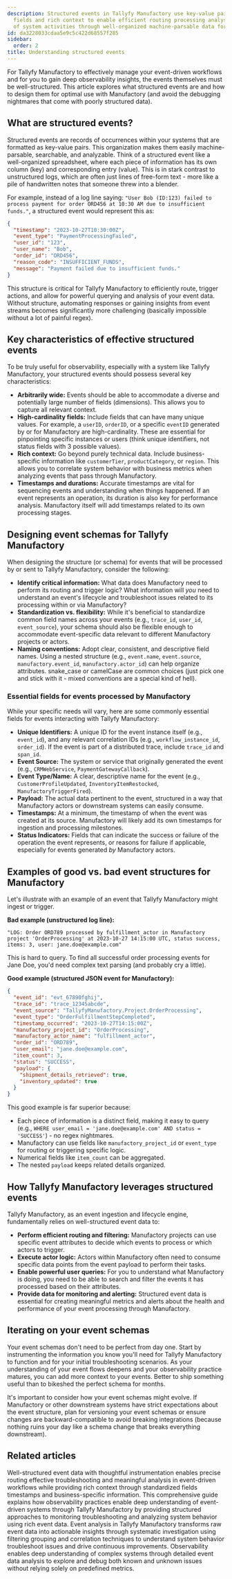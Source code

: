 ```yaml
---
description: Structured events in Tallyfy Manufactory use key-value pairs with specific
  fields and rich context to enable efficient routing processing analysis and monitoring
  of system activities through well-organized machine-parsable data formats.
id: da3228033cdaa5e9c5c422d68557f285
sidebar:
  order: 2
title: Understanding structured events
---
```


For Tallyfy Manufactory to effectively manage your event-driven workflows and for you to gain deep observability insights, the events themselves must be well-structured. This article explores what structured events are and how to design them for optimal use with Manufactory (and avoid the debugging nightmares that come with poorly structured data).

## What are structured events?

Structured events are records of occurrences within your systems that are formatted as key-value pairs. This organization makes them easily machine-parsable, searchable, and analyzable. Think of a structured event like a well-organized spreadsheet, where each piece of information has its own column (key) and corresponding entry (value). This is in stark contrast to unstructured logs, which are often just lines of free-form text - more like a pile of handwritten notes that someone threw into a blender.

For example, instead of a log line saying: `"User Bob (ID:123) failed to process payment for order ORD456 at 10:30 AM due to insufficient funds."`, a structured event would represent this as:

```json
{
  "timestamp": "2023-10-27T10:30:00Z",
  "event_type": "PaymentProcessingFailed",
  "user_id": "123",
  "user_name": "Bob",
  "order_id": "ORD456",
  "reason_code": "INSUFFICIENT_FUNDS",
  "message": "Payment failed due to insufficient funds."
}
```

This structure is critical for Tallyfy Manufactory to efficiently route, trigger actions, and allow for powerful querying and analysis of your event data. Without structure, automating responses or gaining insights from event streams becomes significantly more challenging (basically impossible without a lot of painful regex).

## Key characteristics of effective structured events

To be truly useful for observability, especially with a system like Tallyfy Manufactory, your structured events should possess several key characteristics:

*   **Arbitrarily wide:** Events should be able to accommodate a diverse and potentially large number of fields (dimensions). This allows you to capture all relevant context.
*   **High-cardinality fields:** Include fields that can have many unique values. For example, a `userID`, `orderID`, or a specific `eventID` generated by or for Manufactory are high-cardinality. These are essential for pinpointing specific instances or users (think unique identifiers, not status fields with 3 possible values).
*   **Rich context:** Go beyond purely technical data. Include business-specific information like `customerTier`, `productCategory`, or `region`. This allows you to correlate system behavior with business metrics when analyzing events that pass through Manufactory.
*   **Timestamps and durations:** Accurate timestamps are vital for sequencing events and understanding when things happened. If an event represents an operation, its duration is also key for performance analysis. Manufactory itself will add timestamps related to its own processing stages.

## Designing event schemas for Tallyfy Manufactory

When designing the structure (or schema) for events that will be processed by or sent to Tallyfy Manufactory, consider the following:

*   **Identify critical information:** What data does Manufactory need to perform its routing and trigger logic? What information will *you* need to understand an event's lifecycle and troubleshoot issues related to its processing within or via Manufactory?
*   **Standardization vs. flexibility:** While it's beneficial to standardize common field names across your events (e.g., `trace_id`, `user_id`, `event_source`), your schema should also be flexible enough to accommodate event-specific data relevant to different Manufactory projects or actors.
*   **Naming conventions:** Adopt clear, consistent, and descriptive field names. Using a nested structure (e.g., `event.name`, `event.source`, `manufactory.event_id`, `manufactory.actor_id`) can help organize attributes. snake_case or camelCase are common choices (just pick one and stick with it - mixed conventions are a special kind of hell).

### Essential fields for events processed by Manufactory

While your specific needs will vary, here are some commonly essential fields for events interacting with Tallyfy Manufactory:

*   **Unique Identifiers:** A unique ID for the event instance itself (e.g., `event_id`), and any relevant correlation IDs (e.g., `workflow_instance_id`, `order_id`). If the event is part of a distributed trace, include `trace_id` and `span_id`.
*   **Event Source:** The system or service that originally generated the event (e.g., `CRMWebService`, `PaymentGatewayCallback`).
*   **Event Type/Name:** A clear, descriptive name for the event (e.g., `CustomerProfileUpdated`, `InventoryItemRestocked`, `ManufactoryTriggerFired`).
*   **Payload:** The actual data pertinent to the event, structured in a way that Manufactory actors or downstream systems can easily consume.
*   **Timestamps:** At a minimum, the timestamp of when the event was created at its source. Manufactory will likely add its own timestamps for ingestion and processing milestones.
*   **Status Indicators:** Fields that can indicate the success or failure of the operation the event represents, or reasons for failure if applicable, especially for events generated *by* Manufactory actors.

## Examples of good vs. bad event structures for Manufactory

Let's illustrate with an example of an event that Tallyfy Manufactory might ingest or trigger.

**Bad example (unstructured log line):**

`"LOG: Order ORD789 processed by fulfillment_actor in Manufactory project 'OrderProcessing' at 2023-10-27 14:15:00 UTC, status success, items: 3, user: jane.doe@example.com"`

This is hard to query. To find all successful order processing events for Jane Doe, you'd need complex text parsing (and probably cry a little).

**Good example (structured JSON event for Manufactory):**

```json
{
  "event_id": "evt_67890fghij",
  "trace_id": "trace_12345abcde",
  "event_source": "TallyfyManufactory.Project.OrderProcessing",
  "event_type": "OrderFulfillmentStepCompleted",
  "timestamp_occurred": "2023-10-27T14:15:00Z",
  "manufactory_project_id": "OrderProcessing",
  "manufactory_actor_name": "fulfillment_actor",
  "order_id": "ORD789",
  "user_email": "jane.doe@example.com",
  "item_count": 3,
  "status": "SUCCESS",
  "payload": {
    "shipment_details_retrieved": true,
    "inventory_updated": true
  }
}
```

This good example is far superior because:

*   Each piece of information is a distinct field, making it easy to query (e.g., `WHERE user_email = 'jane.doe@example.com' AND status = 'SUCCESS'`) - no regex nightmares.
*   Manufactory can use fields like `manufactory_project_id` or `event_type` for routing or triggering specific logic.
*   Numerical fields like `item_count` can be aggregated.
*   The nested `payload` keeps related details organized.

## How Tallyfy Manufactory leverages structured events

Tallyfy Manufactory, as an event ingestion and lifecycle engine, fundamentally relies on well-structured event data to:

*   **Perform efficient routing and filtering:** Manufactory projects can use specific event attributes to decide which events to process or which actors to trigger.
*   **Execute actor logic:** Actors within Manufactory often need to consume specific data points from the event payload to perform their tasks.
*   **Enable powerful user queries:** For you to understand what Manufactory is doing, you need to be able to search and filter the events it has processed based on their attributes.
*   **Provide data for monitoring and alerting:** Structured event data is essential for creating meaningful metrics and alerts about the health and performance of your event processing through Manufactory.

## Iterating on your event schemas

Your event schemas don't need to be perfect from day one. Start by instrumenting the information you know you'll need for Tallyfy Manufactory to function and for your initial troubleshooting scenarios. As your understanding of your event flows deepens and your observability practice matures, you can add more context to your events. Better to ship something useful than to bikeshed the perfect schema for months.

It's important to consider how your event schemas might evolve. If Manufactory or other downstream systems have strict expectations about the event structure, plan for versioning your event schemas or ensure changes are backward-compatible to avoid breaking integrations (because nothing ruins your day like a schema change that breaks everything downstream). 


## Related articles
<CardGrid>
<LinkTitleCard header="<b>Best Practices > Best practices for instrumenting applications</b>" href="/products/manufactory/best-practices/instrumenting-applications-for-manufactory/" > Well-structured event data with thoughtful instrumentation enables precise routing effective troubleshooting and meaningful analysis in event-driven workflows while providing rich context through standardized fields timestamps and business-specific information. </LinkTitleCard>
<LinkTitleCard header="<b>Manufactory > Introduction to observability best practices</b>" href="/products/manufactory/best-practices/" > This comprehensive guide explains how observability practices enable deep understanding of event-driven systems through Tallyfy Manufactory by providing structured approaches to monitoring troubleshooting and analyzing system behavior using rich event data. </LinkTitleCard>
<LinkTitleCard header="<b>Best Practices > Analyzing events and deriving insights</b>" href="/products/manufactory/best-practices/analyzing-events-and-deriving-insights/" > Event analysis in Tallyfy Manufactory transforms raw event data into actionable insights through systematic investigation using filtering grouping and correlation techniques to understand system behavior troubleshoot issues and drive continuous improvements. </LinkTitleCard>
<LinkTitleCard header="<b>Best Practices > What is observability?</b>" href="/products/manufactory/best-practices/what-is-observability/" > Observability enables deep understanding of complex systems through detailed event data analysis to explore and debug both known and unknown issues without relying solely on predefined metrics. </LinkTitleCard>
</CardGrid>